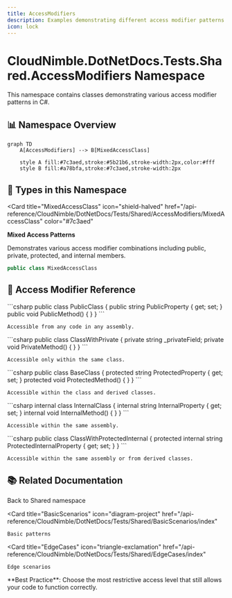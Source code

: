 ```yaml
---
title: AccessModifiers
description: Examples demonstrating different access modifier patterns
icon: lock
---
```


# CloudNimble.DotNetDocs.Tests.Shared.AccessModifiers Namespace

<Note>
  This namespace contains classes demonstrating various access modifier patterns in C#.
</Note>

## 📊 Namespace Overview

```mermaid
graph TD
    A[AccessModifiers] --> B[MixedAccessClass]
    
    style A fill:#7c3aed,stroke:#5b21b6,stroke-width:2px,color:#fff
    style B fill:#a78bfa,stroke:#7c3aed,stroke-width:2px
```

## 🎯 Types in this Namespace

<Card 
  title="MixedAccessClass" 
  icon="shield-halved"
  href="/api-reference/CloudNimble/DotNetDocs/Tests/Shared/AccessModifiers/MixedAccessClass"
  color="#7c3aed"
>
  **Mixed Access Patterns**
  
  Demonstrates various access modifier combinations including public, private, protected, and internal members.
  
  ```csharp
  public class MixedAccessClass
  ```
</Card>

## 🔐 Access Modifier Reference

<Tabs>
  <Tab title="Public">
    ```csharp
    public class PublicClass
    {
        public string PublicProperty { get; set; }
        public void PublicMethod() { }
    }
    ```
    
    Accessible from any code in any assembly.
  </Tab>
  
  <Tab title="Private">
    ```csharp
    public class ClassWithPrivate
    {
        private string _privateField;
        private void PrivateMethod() { }
    }
    ```
    
    Accessible only within the same class.
  </Tab>
  
  <Tab title="Protected">
    ```csharp
    public class BaseClass
    {
        protected string ProtectedProperty { get; set; }
        protected void ProtectedMethod() { }
    }
    ```
    
    Accessible within the class and derived classes.
  </Tab>
  
  <Tab title="Internal">
    ```csharp
    internal class InternalClass
    {
        internal string InternalProperty { get; set; }
        internal void InternalMethod() { }
    }
    ```
    
    Accessible within the same assembly.
  </Tab>
  
  <Tab title="Protected Internal">
    ```csharp
    public class ClassWithProtectedInternal
    {
        protected internal string ProtectedInternalProperty { get; set; }
    }
    ```
    
    Accessible within the same assembly or from derived classes.
  </Tab>
</Tabs>

## 📚 Related Documentation

<CardGroup cols={3}>
  <Card 
    title="Parent Namespace" 
    icon="folder-tree"
    href="/api-reference/CloudNimble/DotNetDocs/Tests/Shared/index"
  >
    Back to Shared namespace
  </Card>
  
  <Card 
    title="BasicScenarios" 
    icon="diagram-project"
    href="/api-reference/CloudNimble/DotNetDocs/Tests/Shared/BasicScenarios/index"
  >
    Basic patterns
  </Card>
  
  <Card 
    title="EdgeCases" 
    icon="triangle-exclamation"
    href="/api-reference/CloudNimble/DotNetDocs/Tests/Shared/EdgeCases/index"
  >
    Edge scenarios
  </Card>
</CardGroup>

<Info>
  **Best Practice**: Choose the most restrictive access level that still allows your code to function correctly.
</Info>